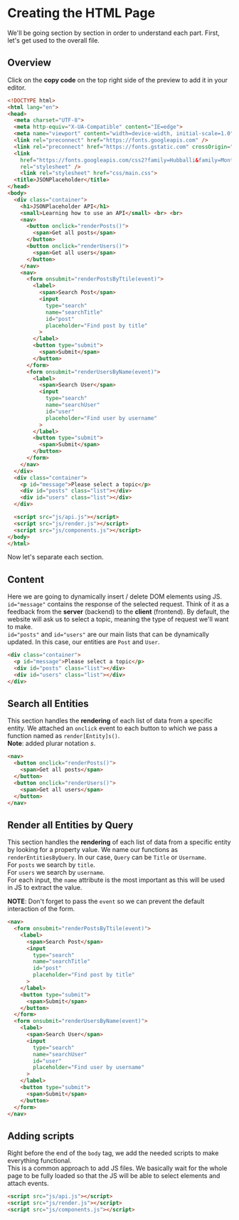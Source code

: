 # Creating the HTML Page 

We'll be going section by section in order to understand each part. First, let's get used to the overall file.

## Overview

Click on the **copy code** on the top right side of the preview to add it in your editor.

```html filename="index.html" copy
<!DOCTYPE html>
<html lang="en"> 
<head>
  <meta charset="UTF-8">
  <meta http-equiv="X-UA-Compatible" content="IE=edge">
  <meta name="viewport" content="width=device-width, initial-scale=1.0">
  <link rel="preconnect" href="https://fonts.googleapis.com" />
  <link rel="preconnect" href="https://fonts.gstatic.com" crossOrigin="true" />
  <link
    href="https://fonts.googleapis.com/css2?family=Hubballi&family=Montserrat:ital,wght@0,100;0,200;0,300;0,400;0,500;0,600;0,700;0,800;0,900;1,100;1,200;1,300;1,400;1,500;1,600;1,700;1,800;1,900&display=swap"
    rel="stylesheet" />
    <link rel="stylesheet" href="css/main.css">
  <title>JSONPlaceholder</title>
</head>
<body>
  <div class="container">
    <h1>JSONPlaceholder API</h1>
    <small>Learning how to use an API</small> <br> <br>
    <nav> 
      <button onclick="renderPosts()"> 
        <span>Get all posts</span> 
      </button> 
      <button onclick="renderUsers()"> 
        <span>Get all users</span> 
      </button>
    </nav>
    <nav>
      <form onsubmit="renderPostsByTtile(event)"> 
        <label> 
          <span>Search Post</span> 
          <input 
            type="search" 
            name="searchTitle" 
            id="post"
            placeholder="Find post by title"
          > 
        </label> 
        <button type="submit"> 
          <span>Submit</span> 
        </button>
      </form>
      <form onsubmit="renderUsersByName(event)"> 
        <label> 
          <span>Search User</span> 
          <input 
            type="search" 
            name="searchUser" 
            id="user"
            placeholder="Find user by username"
          > 
        </label> 
        <button type="submit"> 
          <span>Submit</span> 
        </button>
      </form>
    </nav>
  </div>
  <div class="container">
    <p id="message">Please select a topic</p>
    <div id="posts" class="list"></div>
    <div id="users" class="list"></div>
  </div>

  <script src="js/api.js"></script>
  <script src="js/render.js"></script>
  <script src="js/components.js"></script>
</body>
</html>
```
Now let's separate each section.

## Content

Here we are going to dynamically insert / delete DOM elements using JS.  
`id="message"` contains the response of the selected request. Think of it as a feedback from the **server** (backend) to the **client** (frontend). By default, the website will ask us to select a topic, meaning the type of request we'll want to make.  
`id="posts"` and `id="users"` are our main lists that can be dynamically updated. In this case, our entities are `Post` and `User`.

```html
<div class="container">
  <p id="message">Please select a topic</p>
  <div id="posts" class="list"></div>
  <div id="users" class="list"></div>
</div> 
```

## Search all Entities
This section handles the **rendering** of each list of data from a specific entity. We attached an `onclick` event to each button to which we pass a function named as `render[Entity]s()`.  
**Note**: added plurar notation *s*.

```html
<nav> 
  <button onclick="renderPosts()"> 
    <span>Get all posts</span> 
  </button> 
  <button onclick="renderUsers()"> 
    <span>Get all users</span> 
  </button>
</nav>
```

## Render all Entities by Query
This section handles the **rendering** of each list of data from a specific entity by looking for a property value. We name our functions as `renderEntitiesByQuery`. In our case, `Query` can be `Title` or `Username`.  
For `posts` we search by `title`.  
For `users` we search by `username`.  
For each input, the `name` attribute is the most important as this will be used in JS to extract the value.

**NOTE**: Don't forget to pass the `event` so we can prevent the default interaction of the form.

```html
<nav>
  <form onsubmit="renderPostsByTtile(event)"> 
    <label> 
      <span>Search Post</span> 
      <input 
        type="search" 
        name="searchTitle" 
        id="post"
        placeholder="Find post by title"
      > 
    </label> 
    <button type="submit"> 
      <span>Submit</span> 
    </button>
  </form>
  <form onsubmit="renderUsersByName(event)">  
    <label> 
      <span>Search User</span> 
      <input 
        type="search" 
        name="searchUser" 
        id="user"
        placeholder="Find user by username" 
      > 
    </label> 
    <button type="submit"> 
      <span>Submit</span> 
    </button>
  </form>
</nav>
```

## Adding scripts
Right before the end of the `body` tag, we add the needed scripts to make everything functional.  
This is a common approach to add JS files. We basically wait for the whole page to be fully loaded so that the JS will be able to select elements and attach events.

```html
<script src="js/api.js"></script>
<script src="js/render.js"></script>
<script src="js/components.js"></script>
```